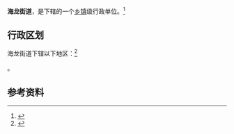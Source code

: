 {{中国乡级行政区|44/01/03/020/000}}

'''海龙街道'''，是{{PRC admin/fullname|44/01/03/020/000|3}}下辖的一个[[乡镇|乡镇]]级行政单位。<ref>{{PRC admin/ref sgc|{{PRC admin/parent|44/01/03/020/000}}}}</ref>

== 行政区划 ==

海龙街道下辖以下地区：<ref>{{PRC admin/ref sgc|44/01/03/020/000}}</ref>

{{PRC admin/children|44/01/03/020/000}}。

== 参考资料 ==

{{reflist}}

{{行政区划小作品}}
{{PRC admin/navcat|44/01/03/020/000}}